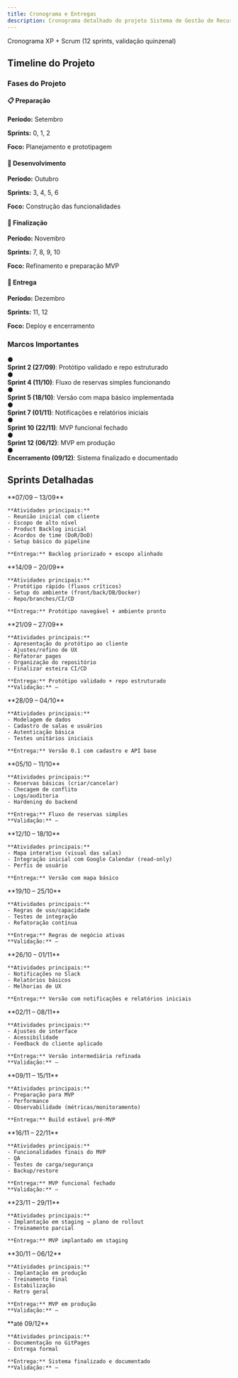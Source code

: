 ```yaml
---
title: Cronograma e Entregas
description: Cronograma detalhado do projeto Sistema de Gestão de Recursos Softex com marcos e entregas planejadas.
---
```



Cronograma XP + Scrum (12 sprints, validação quinzenal)

## Timeline do Projeto

### Fases do Projeto

<div class="fases-container">
  <div class="fase-item">
    <h4>📋 Preparação</h4>
    <p><strong>Período:</strong> Setembro</p>
    <p><strong>Sprints:</strong> 0, 1, 2</p>
    <p><strong>Foco:</strong> Planejamento e prototipagem</p>
  </div>
  
  <div class="fase-item">
    <h4>🚀 Desenvolvimento</h4>
    <p><strong>Período:</strong> Outubro</p>
    <p><strong>Sprints:</strong> 3, 4, 5, 6</p>
    <p><strong>Foco:</strong> Construção das funcionalidades</p>
  </div>
  
  <div class="fase-item">
    <h4>🔧 Finalização</h4>
    <p><strong>Período:</strong> Novembro</p>
    <p><strong>Sprints:</strong> 7, 8, 9, 10</p>
    <p><strong>Foco:</strong> Refinamento e preparação MVP</p>
  </div>
  
  <div class="fase-item">
    <h4>🎯 Entrega</h4>
    <p><strong>Período:</strong> Dezembro</p>
    <p><strong>Sprints:</strong> 11, 12</p>
    <p><strong>Foco:</strong> Deploy e encerramento</p>
  </div>
</div>

### Marcos Importantes

<div class="marcos-container">
  <div class="marco-item">
    <div class="marco-bola">●</div>
    <div class="marco-content">
      <strong>Sprint 2 (27/09)</strong>: Protótipo validado e repo estruturado
    </div>
  </div>
  
  <div class="marco-item">
    <div class="marco-bola">●</div>
    <div class="marco-content">
      <strong>Sprint 4 (11/10)</strong>: Fluxo de reservas simples funcionando
    </div>
  </div>
  
  <div class="marco-item">
    <div class="marco-bola">●</div>
    <div class="marco-content">
      <strong>Sprint 5 (18/10)</strong>: Versão com mapa básico implementada
    </div>
  </div>
  
  <div class="marco-item">
    <div class="marco-bola">●</div>
    <div class="marco-content">
      <strong>Sprint 7 (01/11)</strong>: Notificações e relatórios iniciais
    </div>
  </div>
  
  <div class="marco-item">
    <div class="marco-bola">●</div>
    <div class="marco-content">
      <strong>Sprint 10 (22/11)</strong>: MVP funcional fechado
    </div>
  </div>
  
  <div class="marco-item">
    <div class="marco-bola">●</div>
    <div class="marco-content">
      <strong>Sprint 12 (06/12)</strong>: MVP em produção
    </div>
  </div>
  
  <div class="marco-item">
    <div class="marco-bola">●</div>
    <div class="marco-content">
      <strong>Encerramento (09/12)</strong>: Sistema finalizado e documentado
    </div>
  </div>
</div>

## Sprints Detalhadas

<CardGrid>
  <Card title="Sprint 0" icon="play" class="cronograma-card">
    **07/09 – 13/09**
    
    **Atividades principais:**
    - Reunião inicial com cliente
    - Escopo de alto nível  
    - Product Backlog inicial
    - Acordos de time (DoR/DoD)
    - Setup básico do pipeline
    
    **Entrega:** Backlog priorizado + escopo alinhado
  </Card>

  <Card title="Sprint 1" icon="target" class="cronograma-card">
    **14/09 – 20/09**
    
    **Atividades principais:**
    - Protótipo rápido (fluxos críticos)
    - Setup do ambiente (front/back/DB/Docker)
    - Repo/branches/CI/CD
    
    **Entrega:** Protótipo navegável + ambiente pronto
  </Card>

  <Card title="Sprint 2" icon="check-circle" class="cronograma-card">
    **21/09 – 27/09**
    
    **Atividades principais:**
    - Apresentação do protótipo ao cliente
    - Ajustes/refino de UX
    - Refatorar pages
    - Organização do repositório
    - Finalizar esteira CI/CD
    
    **Entrega:** Protótipo validado + repo estruturado  
    **Validação:** –
  </Card>

  <Card title="Sprint 3" icon="settings" class="cronograma-card">
    **28/09 – 04/10**
    
    **Atividades principais:**
    - Modelagem de dados
    - Cadastro de salas e usuários
    - Autenticação básica
    - Testes unitários iniciais
    
    **Entrega:** Versão 0.1 com cadastro e API base
  </Card>

  <Card title="Sprint 4" icon="laptop" class="cronograma-card">
    **05/10 – 11/10**
    
    **Atividades principais:**
    - Reservas básicas (criar/cancelar)
    - Checagem de conflito
    - Logs/auditoria
    - Hardening do backend
    
    **Entrega:** Fluxo de reservas simples  
    **Validação:** –
  </Card>

  <Card title="Sprint 5" icon="map" class="cronograma-card">
    **12/10 – 18/10**
    
    **Atividades principais:**
    - Mapa interativo (visual das salas)
    - Integração inicial com Google Calendar (read-only)
    - Perfis de usuário
    
    **Entrega:** Versão com mapa básico
  </Card>

  <Card title="Sprint 6" icon="wrench" class="cronograma-card">
    **19/10 – 25/10**
    
    **Atividades principais:**
    - Regras de uso/capacidade
    - Testes de integração
    - Refatoração contínua
    
    **Entrega:** Regras de negócio ativas  
    **Validação:** –
  </Card>

  <Card title="Sprint 7" icon="bell" class="cronograma-card">
    **26/10 – 01/11**
    
    **Atividades principais:**
    - Notificações no Slack
    - Relatórios básicos
    - Melhorias de UX
    
    **Entrega:** Versão com notificações e relatórios iniciais
  </Card>

  <Card title="Sprint 8" icon="edit" class="cronograma-card">
    **02/11 – 08/11**
    
    **Atividades principais:**
    - Ajustes de interface
    - Acessibilidade
    - Feedback do cliente aplicado
    
    **Entrega:** Versão intermediária refinada  
    **Validação:** –
  </Card>

  <Card title="Sprint 9" icon="gauge" class="cronograma-card">
    **09/11 – 15/11**
    
    **Atividades principais:**
    - Preparação para MVP
    - Performance
    - Observabilidade (métricas/monitoramento)
    
    **Entrega:** Build estável pré-MVP
  </Card>

  <Card title="Sprint 10" icon="shield" class="cronograma-card">
    **16/11 – 22/11**
    
    **Atividades principais:**
    - Funcionalidades finais do MVP
    - QA
    - Testes de carga/segurança
    - Backup/restore
    
    **Entrega:** MVP funcional fechado  
    **Validação:** –
  </Card>

  <Card title="Sprint 11" icon="upload" class="cronograma-card">
    **23/11 – 29/11**
    
    **Atividades principais:**
    - Implantação em staging → plano de rollout
    - Treinamento parcial
    
    **Entrega:** MVP implantado em staging
  </Card>

  <Card title="Sprint 12" icon="rocket" class="cronograma-card">
    **30/11 – 06/12**
    
    **Atividades principais:**
    - Implantação em produção
    - Treinamento final
    - Estabilização
    - Retro geral
    
    **Entrega:** MVP em produção  
    **Validação:** –
  </Card>

  <Card title="Encerramento" icon="check" class="cronograma-card">
    **até 09/12**
    
    **Atividades principais:**
    - Documentação no GitPages
    - Entrega formal
    
    **Entrega:** Sistema finalizado e documentado  
    **Validação:** –
  </Card>
</CardGrid>
